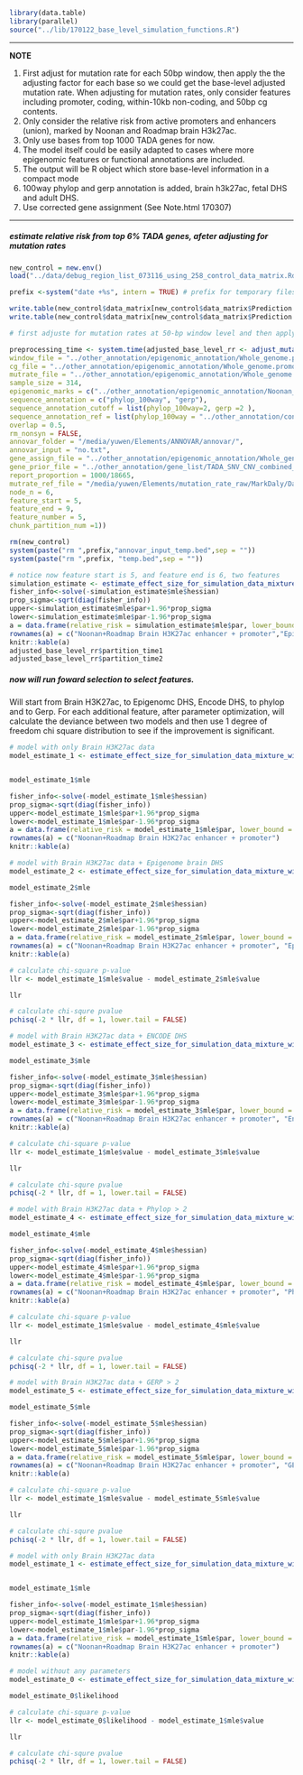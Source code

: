 

```r
library(data.table)
library(parallel)
source("../lib/170122_base_level_simulation_functions.R")

```

***
**NOTE**

1. First adjust for mutation rate for each 50bp window, then apply the the adjusting factor for each base so we could get the base-level adjusted mutation rate. When adjusting for mutation rates, only consider features including promoter, coding, within-10kb non-coding, and 50bp cg contents.
2. Only consider the relative risk from active promoters and enhancers (union), marked by Noonan and Roadmap brain H3k27ac. 
3. Only use bases from top 1000 TADA genes for now.
4. The model itself could be easily adapted to cases where more epigenomic features or functional annotations are included. 
5. The output will be R object which store base-level information in a compact mode
6. 100way phylop and gerp annotation is added, brain h3k27ac, fetal DHS and adult DHS.
7. Use corrected gene assignment (See Note.html 170307)

***


##### estimate relative risk from top 6% TADA genes, afeter adjusting for mutation rates

```r
new_control = new.env()
load("../data/debug_region_list_073116_using_258_control_data_matrix.Rdata", new_control)

prefix <-system("date +%s", intern = TRUE) # prefix for temporary files that will be deleted at the end of the pipeline

write.table(new_control$data_matrix[new_control$data_matrix$Prediction == "dnv_proband" & new_control$data_matrix$Type == "SNV",c(1,2,3,7)], paste(prefix,"temp.bed",sep = ""), col.names = FALSE, row.names = FALSE, sep = "\t", quote = FALSE)
write.table(new_control$data_matrix[new_control$data_matrix$Prediction == "dnv_proband" ,c(1:5,8,7)], paste(prefix,"annovar_input_temp.bed",sep = ""), col.names = FALSE, row.names = FALSE, sep = "\t", quote = FALSE)

# first adjuste for mutation rates at 50-bp window level and then apply the scaling factor to each base of noncoding regions of selected top percentage of TADA genes.

preprocessing_time <- system.time(adjusted_base_level_rr <- adjust_mutation_rate_window_to_base_compact_more_feature_v2(mut_file = paste(prefix,"temp.bed",sep = ""),
window_file = "../other_annotation/epigenomic_annotation/Whole_genome.promoter_yanyu_10kb_exons_no_utr_no_na_genes.50bp_window.bed",
cg_file = "../other_annotation/epigenomic_annotation/Whole_genome.promoter_yanyu_10kb_exons_no_utr_no_na_genes.50bp_window.bed.fasta.cg",
mutrate_file = "../other_annotation/epigenomic_annotation/Whole_genome.promoter_yanyu_10kb_exons_no_utr_no_na_genes.50bp_window.bed.mutrate",
sample_size = 314,
epigenomic_marks = c("../other_annotation/epigenomic_annotation/Noonan_brain_roadmap_union.bed","../other_annotation/epigenomic_annotation/Epigenome_E081_E082_intersection.bed","../other_annotation/epigenomic_annotation/encode_DHS_union.bed"),
sequence_annotation = c("phylop_100way", "gerp"), 
sequence_annotation_cutoff = list(phylop_100way=2, gerp =2 ), 
sequence_annotation_ref = list(phylop_100way = "../other_annotation/conservation_annotation/hg19.100way.phyloP100way.bw", gerp = "../other_annotation/conservation_annotation/hg19_gerp_score.bw"),
overlap = 0.5,
rm_nonsyn = FALSE,
annovar_folder = "/media/yuwen/Elements/ANNOVAR/annovar/",
annovar_input = "no.txt",
gene_assign_file = "../other_annotation/epigenomic_annotation/Whole_genome.promoter_yanyu_10kb_exons_no_utr_no_na_genes.50bp_window.bed_genename_corrected.bed",
gene_prior_file = "../other_annotation/gene_list/TADA_SNV_CNV_combined_Feb7_tadaname_null_PPA_p0_0.94.txt",
report_proportion = 1000/18665,
mutrate_ref_file = "/media/yuwen/Elements/mutation_rate_raw/MarkDaly/Daly_mutrate.bw",
node_n = 6,
feature_start = 5,
feature_end = 9,
feature_number = 5, 
chunk_partition_num =1))

rm(new_control)
system(paste("rm ",prefix,"annovar_input_temp.bed",sep = ""))
system(paste("rm ",prefix, "temp.bed",sep = ""))

```



```r
# notice now feature start is 5, and feature end is 6, two features 
simulation_estimate <- estimate_effect_size_for_simulation_data_mixture_with_categorization_for_compact_data(data = adjusted_base_level_rr$base_info, feature_start = 5, feature_end = 9, feature_number = 5, gene_prior_file = "../other_annotation/gene_list/TADA_SNV_CNV_combined_Feb7_tadaname_null_PPA_p0_0.94.txt", sample_size = 314)
fisher_info<-solve(-simulation_estimate$mle$hessian)
prop_sigma<-sqrt(diag(fisher_info))
upper<-simulation_estimate$mle$par+1.96*prop_sigma
lower<-simulation_estimate$mle$par-1.96*prop_sigma
a = data.frame(relative_risk = simulation_estimate$mle$par, lower_bound = lower, upper_bournd = upper)
rownames(a) = c("Noonan+Roadmap Brain H3K27ac enhancer + promoter","Epigenome_DHS", "ENCODE_DHS", "Phylop>2", "Gerp>2")
knitr::kable(a)
adjusted_base_level_rr$partition_time1
adjusted_base_level_rr$partition_time2

```


##### now will run foward selection to select features.
Will start from Brain H3K27ac, to Epigenomc DHS, Encode DHS, to phylop and to Gerp.
For each additional feature, after parameter optimization, will calculate the deviance between two models and then use 1 degree of freedom chi square distribution to see if the improvement is significant. 

```r
# model with only Brain H3K27ac data
model_estimate_1 <- estimate_effect_size_for_simulation_data_mixture_with_categorization_for_compact_data_model_selection(data = adjusted_base_level_rr$base_info, features = c(1), gene_prior_file = "../other_annotation/gene_list/TADA_SNV_CNV_combined_Feb7_tadaname_null_PPA_p0_0.94.txt", sample_size = 314)


model_estimate_1$mle

fisher_info<-solve(-model_estimate_1$mle$hessian)
prop_sigma<-sqrt(diag(fisher_info))
upper<-model_estimate_1$mle$par+1.96*prop_sigma
lower<-model_estimate_1$mle$par-1.96*prop_sigma
a = data.frame(relative_risk = model_estimate_1$mle$par, lower_bound = lower, upper_bournd = upper)
rownames(a) = c("Noonan+Roadmap Brain H3K27ac enhancer + promoter")
knitr::kable(a)

# model with Brain H3K27ac data + Epigenome brain DHS
model_estimate_2 <- estimate_effect_size_for_simulation_data_mixture_with_categorization_for_compact_data_model_selection(data = adjusted_base_level_rr$base_info, features = c(1,2), gene_prior_file = "../other_annotation/gene_list/TADA_SNV_CNV_combined_Feb7_tadaname_null_PPA_p0_0.94.txt", sample_size = 314)

model_estimate_2$mle

fisher_info<-solve(-model_estimate_2$mle$hessian)
prop_sigma<-sqrt(diag(fisher_info))
upper<-model_estimate_2$mle$par+1.96*prop_sigma
lower<-model_estimate_2$mle$par-1.96*prop_sigma
a = data.frame(relative_risk = model_estimate_2$mle$par, lower_bound = lower, upper_bournd = upper)
rownames(a) = c("Noonan+Roadmap Brain H3K27ac enhancer + promoter", "Epigenome DHS")
knitr::kable(a)

```

```r
# calculate chi-square p-value 
llr <- model_estimate_1$mle$value - model_estimate_2$mle$value

llr

# calculate chi-squre pvalue
pchisq(-2 * llr, df = 1, lower.tail = FALSE)

```


```r

# model with Brain H3K27ac data + ENCODE DHS
model_estimate_3 <- estimate_effect_size_for_simulation_data_mixture_with_categorization_for_compact_data_model_selection(data = adjusted_base_level_rr$base_info, features = c(1,3), gene_prior_file = "../other_annotation/gene_list/TADA_SNV_CNV_combined_Feb7_tadaname_null_PPA_p0_0.94.txt", sample_size = 314)

model_estimate_3$mle

fisher_info<-solve(-model_estimate_3$mle$hessian)
prop_sigma<-sqrt(diag(fisher_info))
upper<-model_estimate_3$mle$par+1.96*prop_sigma
lower<-model_estimate_3$mle$par-1.96*prop_sigma
a = data.frame(relative_risk = model_estimate_3$mle$par, lower_bound = lower, upper_bournd = upper)
rownames(a) = c("Noonan+Roadmap Brain H3K27ac enhancer + promoter", "Encode DHS")
knitr::kable(a)


```

```r
# calculate chi-square p-value 
llr <- model_estimate_1$mle$value - model_estimate_3$mle$value

llr

# calculate chi-squre pvalue
pchisq(-2 * llr, df = 1, lower.tail = FALSE)
```

```r

# model with Brain H3K27ac data + Phylop > 2
model_estimate_4 <- estimate_effect_size_for_simulation_data_mixture_with_categorization_for_compact_data_model_selection(data = adjusted_base_level_rr$base_info, features = c(1,4), gene_prior_file = "../other_annotation/gene_list/TADA_SNV_CNV_combined_Feb7_tadaname_null_PPA_p0_0.94.txt", sample_size = 314)

model_estimate_4$mle

fisher_info<-solve(-model_estimate_4$mle$hessian)
prop_sigma<-sqrt(diag(fisher_info))
upper<-model_estimate_4$mle$par+1.96*prop_sigma
lower<-model_estimate_4$mle$par-1.96*prop_sigma
a = data.frame(relative_risk = model_estimate_4$mle$par, lower_bound = lower, upper_bournd = upper)
rownames(a) = c("Noonan+Roadmap Brain H3K27ac enhancer + promoter", "PhyloP > 2")
knitr::kable(a)
```

```r
# calculate chi-square p-value 
llr <- model_estimate_1$mle$value - model_estimate_4$mle$value

llr

# calculate chi-squre pvalue
pchisq(-2 * llr, df = 1, lower.tail = FALSE)

```


```r

# model with Brain H3K27ac data + GERP > 2
model_estimate_5 <- estimate_effect_size_for_simulation_data_mixture_with_categorization_for_compact_data_model_selection(data = adjusted_base_level_rr$base_info, features = c(1,5), gene_prior_file = "../other_annotation/gene_list/TADA_SNV_CNV_combined_Feb7_tadaname_null_PPA_p0_0.94.txt", sample_size = 314)

model_estimate_5$mle

fisher_info<-solve(-model_estimate_5$mle$hessian)
prop_sigma<-sqrt(diag(fisher_info))
upper<-model_estimate_5$mle$par+1.96*prop_sigma
lower<-model_estimate_5$mle$par-1.96*prop_sigma
a = data.frame(relative_risk = model_estimate_5$mle$par, lower_bound = lower, upper_bournd = upper)
rownames(a) = c("Noonan+Roadmap Brain H3K27ac enhancer + promoter", "GERP > 2")
knitr::kable(a)
```

```r
# calculate chi-square p-value 
llr <- model_estimate_1$mle$value - model_estimate_5$mle$value

llr

# calculate chi-squre pvalue
pchisq(-2 * llr, df = 1, lower.tail = FALSE)

```


```r
# model with only Brain H3K27ac data
model_estimate_1 <- estimate_effect_size_for_simulation_data_mixture_with_categorization_for_compact_data_model_selection(data = adjusted_base_level_rr$base_info, features = c(1), gene_prior_file = "../other_annotation/gene_list/TADA_SNV_CNV_combined_Feb7_tadaname_null_PPA_p0_0.94.txt", sample_size = 314)


model_estimate_1$mle

fisher_info<-solve(-model_estimate_1$mle$hessian)
prop_sigma<-sqrt(diag(fisher_info))
upper<-model_estimate_1$mle$par+1.96*prop_sigma
lower<-model_estimate_1$mle$par-1.96*prop_sigma
a = data.frame(relative_risk = model_estimate_1$mle$par, lower_bound = lower, upper_bournd = upper)
rownames(a) = c("Noonan+Roadmap Brain H3K27ac enhancer + promoter")
knitr::kable(a)

# model without any parameters
model_estimate_0 <- estimate_effect_size_for_simulation_data_mixture_with_categorization_for_compact_data_model_selection(data = adjusted_base_level_rr$base_info, features = 0, gene_prior_file = "../other_annotation/gene_list/TADA_SNV_CNV_combined_Feb7_tadaname_null_PPA_p0_0.94.txt", sample_size = 314)

model_estimate_0$likelihood

```

```r
# calculate chi-square p-value 
llr <- model_estimate_0$likelihood - model_estimate_1$mle$value

llr

# calculate chi-squre pvalue
pchisq(-2 * llr, df = 1, lower.tail = FALSE)

```
